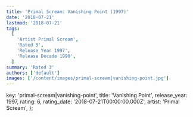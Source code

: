 ```yaml
---
title: 'Primal Scream: Vanishing Point (1997)'
date: '2018-07-21'
lastmod: '2018-07-21'
tags:
  [
    'Artist Primal Scream',
    'Rated 3',
    'Release Year 1997',
    'Release Decade 1990',
  ]
summary: 'Rated 3'
authors: ['default']
images: ['/content/images/primal-scream|vanishing-point.jpg']
---
```


  key: 'primal-scream|vanishing-point',
  title: 'Vanishing Point',
  release_year: 1997,
  rating: 6,
  rating_date: '2018-07-21T00:00:00.000Z',
  artist: 'Primal Scream',
};

<MusicRating data={data} />
